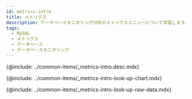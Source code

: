 ```yaml
---
id: metrics-intro
title: メトリクス
description: データベースモニタリング分析のメトリクスメニューについて学習します。
tags:
  - MySQL
  - メトリクス
  - データベース
  - データベースモニタリング
---
```



<Note product='MySQL' link='../mysql-v1/metrics-intro' />

<!-- 概要 -->

{@include: ../common-items/_metrics-intro.desc.mdx}

<IntroExam category='db_mysql_counter'/>

<ProdImg img='metrics-example-00.png' desc=''/>

<!-- メトリクスチャートを照会する-->

{@include: ../common-items/_metrics-intro-look-up-chart.mdx}  

<LookupchartDesc metric='Active sessions' category='db_mysql_counter' />

<!-- メトリクスRaw Dataを照会する-->

{@include: ../common-items/_metrics-intro-look-up-raw-data.mdx}
